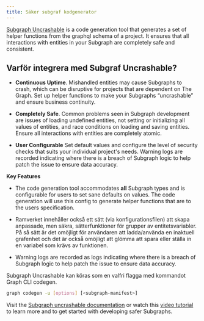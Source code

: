 ```yaml
---
title: Säker subgraf kodgenerator
---
```


[Subgraph Uncrashable](https://float-capital.github.io/float-subgraph-uncrashable/) is a code generation tool that generates a set of helper functions from the graphql schema of a project. It ensures that all interactions with entities in your Subgraph are completely safe and consistent.

## Varför integrera med Subgraf Uncrashable?

- **Continuous Uptime**. Mishandled entities may cause Subgraphs to crash, which can be disruptive for projects that are dependent on The Graph. Set up helper functions to make your Subgraphs “uncrashable” and ensure business continuity.

- **Completely Safe**. Common problems seen in Subgraph development are issues of loading undefined entities, not setting or initializing all values of entities, and race conditions on loading and saving entities. Ensure all interactions with entities are completely atomic.

- **User Configurable** Set default values and configure the level of security checks that suits your individual project's needs. Warning logs are recorded indicating where there is a breach of Subgraph logic to help patch the issue to ensure data accuracy.

**Key Features**

- The code generation tool accommodates **all** Subgraph types and is configurable for users to set sane defaults on values. The code generation will use this config to generate helper functions that are to the users specification.

- Ramverket innehåller också ett sätt (via konfigurationsfilen) att skapa anpassade, men säkra, sätterfunktioner för grupper av entitetsvariabler. På så sätt är det omöjligt för användaren att ladda/använda en inaktuell grafenhet och det är också omöjligt att glömma att spara eller ställa in en variabel som krävs av funktionen.

- Warning logs are recorded as logs indicating where there is a breach of Subgraph logic to help patch the issue to ensure data accuracy.

Subgraph Uncrashable kan köras som en valfri flagga med kommandot Graph CLI codegen.

```sh
graph codegen -u [options] [<subgraph-manifest>]
```

Visit the [Subgraph uncrashable documentation](https://float-capital.github.io/float-subgraph-uncrashable/docs/) or watch this [video tutorial](https://float-capital.github.io/float-subgraph-uncrashable/docs/tutorial) to learn more and to get started with developing safer Subgraphs.
